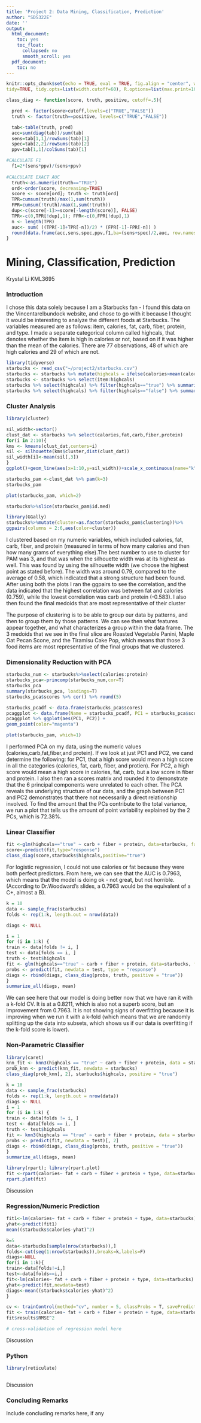 ```yaml
---
title: 'Project 2: Data Mining, Classification, Prediction'
author: "SDS322E"
date: ''
output:
  html_document:
    toc: yes
    toc_float:
      collapsed: no
      smooth_scroll: yes
  pdf_document:
    toc: no
---
```


```r
knitr::opts_chunk$set(echo = TRUE, eval = TRUE, fig.align = "center", warning = F, message = F,
tidy=TRUE, tidy.opts=list(width.cutoff=60), R.options=list(max.print=100))

class_diag <- function(score, truth, positive, cutoff=.5){

  pred <- factor(score>cutoff,levels=c("TRUE","FALSE"))
  truth <- factor(truth==positive, levels=c("TRUE","FALSE"))

  tab<-table(truth, pred)
  acc=sum(diag(tab))/sum(tab)
  sens=tab[1,1]/rowSums(tab)[1]
  spec=tab[2,2]/rowSums(tab)[2]
  ppv=tab[1,1]/colSums(tab)[1]

#CALCULATE F1
  f1=2*(sens*ppv)/(sens+ppv)
  
#CALCULATE EXACT AUC
  truth<-as.numeric(truth=="TRUE")
  ord<-order(score, decreasing=TRUE)
  score <- score[ord]; truth <- truth[ord]
  TPR=cumsum(truth)/max(1,sum(truth))
  FPR=cumsum(!truth)/max(1,sum(!truth))
  dup<-c(score[-1]>=score[-length(score)], FALSE)
  TPR<-c(0,TPR[!dup],1); FPR<-c(0,FPR[!dup],1)
  n <- length(TPR)
  auc<- sum( ((TPR[-1]+TPR[-n])/2) * (FPR[-1]-FPR[-n]) )
  round(data.frame(acc,sens,spec,ppv,f1,ba=(sens+spec)/2,auc, row.names = "Metrics"),4)
}
```

# Mining, Classification, Prediction

Krystal Li KML3695

### Introduction 

I chose this data solely because I am a Starbucks fan - I found this data on the Vincentarelbundock website, and chose to go with it because I thought it would be interesting to analyze the different foods at Starbucks. The variables measured are as follows: item, calories, fat, carb, fiber, protein, and type. I made a separate categorical column called highcals, that denotes whether the item is high in calories or not, based on if it was higher than the mean of the calories. There are 77 observations, 48 of which are high calories and 29 of which are not. 

```R
library(tidyverse)
starbucks <- read_csv("~/project2/starbucks.csv")
starbucks <- starbucks %>% mutate(highcals = ifelse(calories>mean(calories), "true", "false"))
starbucks <- starbucks %>% select(item:highcals)
starbucks %>% select(highcals) %>% filter(highcals=="true") %>% summarize(n=n())
starbucks %>% select(highcals) %>% filter(highcals=="false") %>% summarize(n=n())
```

### Cluster Analysis

```R
library(cluster)

sil_width<-vector()
clust_dat <- starbucks %>% select(calories,fat,carb,fiber,protein)
for(i in 2:10){  
kms <- kmeans(clust_dat,centers=i) 
sil <- silhouette(kms$cluster,dist(clust_dat)) 
sil_width[i]<-mean(sil[,3])
}
ggplot()+geom_line(aes(x=1:10,y=sil_width))+scale_x_continuous(name="k",breaks=1:10)

starbucks_pam <-clust_dat %>% pam(k=3)
starbucks_pam

plot(starbucks_pam, which=2)

starbucks%>%slice(starbucks_pam$id.med)

library(GGally)
starbucks%>%mutate(cluster=as.factor(starbucks_pam$clustering))%>%
ggpairs(columns = 2:6,aes(color=cluster))


```

I clustered based on my numeric variables, which included calories, fat, carb, fiber, and protein (measured in terms of how many calories and then how many grams of everything else).The best number to use to cluster for PAM was 3, and that was when the silhouette width was at its highest as well. This was found by using the silhouette width (we choose the highest point as stated before). The width was around 0.79, compared to the average of 0.58, which indicated that a strong structure had been found. After using both the plots I ran the ggpairs to see the correlation, and the data indicated that the highest correlation was between fat and calories (0.759), while the lowest correlation was carb and protein (-0.583). I also then found the final medoids that are most representative of their cluster

The purpose of clustering is to be able to group our data by patterns, and then to group them by those patterns. We can see then what features appear together, and what characterizes a group within the data frame. The 3 medoids that we see in the final slice are Roasted Vegetable Panini, Maple Oat Pecan Scone, and the Tiramisu Cake Pop, which means that those 3 food items are most representative of the final groups that we clustered. 
    
### Dimensionality Reduction with PCA

```R

starbucks_num <- starbucks%>%select(calories:protein)
starbucks_pca<-princomp(starbucks_num,cor=T)
starbucks_pca
summary(starbucks_pca, loadings=T)
starbucks_pca$scores %>% cor() %>% round(5)

starbucks_pcadf <- data.frame(starbucks_pca$scores)
pcaggplot <- data.frame(Name = starbucks_pcadf, PC1 = starbucks_pca$scores[, 1], PC2 = starbucks_pca$scores[, 2])
pcaggplot %>% ggplot(aes(PC1, PC2)) + 
geom_point(color="magenta") 

plot(starbucks_pam, which=1)
```

I performed PCA on my data, using the numeric values (calories,carb,fat,fiber,and protein). If we look at just PC1 and PC2, we cand determine the following: for PC1, that a high score would mean a high score in all the categories (calories, fat, carb, fiber, and protien). For PC2, a high score would mean a high score in calories, fat, carb, but a low score in fiber and protein. I also then ran a scores matrix and rounded it to demonstrate that the 6 principal components were unrelated to each other. The PCA reveals the underlying structure of our data, and the graph between PC1 and PC2 demonstrates that there not necessarily a direct relationship involved. To find the amount that the PCs contribute to the total variance, we run a plot that tells us the amount of point variability explained by the 2 PCs, which is 72.38%. 

###  Linear Classifier

```R
fit <-glm(highcals=="true" ~ carb + fiber + protein, data=starbucks, family="binomial")
score<-predict(fit,type="response")
class_diag(score,starbucks$highcals,positive="true")
```
For logistic regression, I could not use calories or fat because they were both perfect predictors. From here, we can see that the AUC is 0.7963, which means that the model is doing ok - not great, but not horrible. (According to Dr.Woodward's slides, a 0.7963 would be the equivalent of a C+, almost a B).

```R
k = 10
data <- sample_frac(starbucks)  
folds <- rep(1:k, length.out = nrow(data))

diags <- NULL

i = 1
for (i in 1:k) {
train <- data[folds != i, ]
test <- data[folds == i, ]
truth <- test$highcals
fit <- glm(highcals=="true" ~ carb + fiber + protein, data=starbucks, family="binomial")
probs <- predict(fit, newdata = test, type = "response")
diags <- rbind(diags, class_diag(probs, truth, positive = "true"))
}
summarize_all(diags, mean)
```

We can see here that our model is doing better now that we have ran it with a k-fold CV. It is at a 0.8211, which is also not a superb score, but an improvement from 0.7963. It is not showing signs of overfitting because it is improving when we run it with a k-fold (which means that we are randomly splitting up the data into subsets, which shows us if our data is overfitting if the k-fold score is lower).

### Non-Parametric Classifier

```R
library(caret)
knn_fit <- knn3(highcals == "true" ~ carb + fiber + protein, data = starbucks)
prob_knn <- predict(knn_fit, newdata = starbucks)
class_diag(prob_knn[, 2], starbucks$highcals, positive = "true")
```

```R
k = 10
data <- sample_frac(starbucks) 
folds <- rep(1:k, length.out = nrow(data))  
diags <- NULL
i = 1
for (i in 1:k) {
train <- data[folds != i, ]
test <- data[folds == i, ]
truth <- test$highcals
fit <- knn3(highcals == "true" ~ carb + fiber + protein, data = starbucks)
probs <- predict(fit, newdata = test)[, 2]
diags <- rbind(diags, class_diag(probs, truth, positive = "true"))
}
summarize_all(diags, mean)

library(rpart); library(rpart.plot)
fit <-rpart(calories~ fat + carb + fiber + protein + type, data=starbucks)
rpart.plot(fit)
```

Discussion


### Regression/Numeric Prediction

```R
fit1<-lm(calories~ fat + carb + fiber + protein + type, data=starbucks)
yhat<-predict(fit1)
mean((starbucks$calories-yhat)^2)

k=5 
data<-starbucks[sample(nrow(starbucks)),] 
folds<-cut(seq(1:nrow(starbucks)),breaks=k,labels=F)
diags<-NULL
for(i in 1:k){
train<-data[folds!=i,]
test<-data[folds==i,]
fit<-lm(calories~ fat + carb + fiber + protein + type, data=starbucks)
yhat<-predict(fit,newdata=test)
diags<-mean((starbucks$calories-yhat)^2) 
}

cv <- trainControl(method="cv", number = 5, classProbs = T, savePredictions = T)
fit <- train(calories~ fat + carb + fiber + protein + type, data=starbucks, trControl=cv, method="knn")
fit$results$RMSE^2
```

```R
# cross-validation of regression model here
```

Discussion

### Python 

```R
library(reticulate)

```

```python

```

Discussion

### Concluding Remarks

Include concluding remarks here, if any




